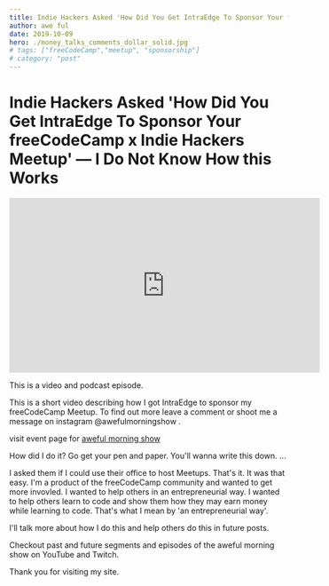 ```yaml
---
title: Indie Hackers Asked 'How Did You Get IntraEdge To Sponsor Your freeCodeCamp x Indie Hackers Meetup'
author: awe ful
date: 2019-10-09
hero: ./money_talks_comments_dollar_solid.jpg
# tags: ["freeCodeCamp","meetup", "sponsorship"]
# category: "post"
---
```


# Indie Hackers Asked 'How Did You Get IntraEdge To Sponsor Your freeCodeCamp x Indie Hackers Meetup' — I Do Not Know How this Works

<center><iframe width="560" height="315" src="https://www.youtube.com/embed/is0rUogonHY" frameborder="0" allow="accelerometer; autoplay; encrypted-media; gyroscope; picture-in-picture" allowfullscreen></iframe></center>

This is a video and podcast episode.

This is a short video describing how I got IntraEdge to sponsor my freeCodeCamp Meetup. To find out more leave a comment or shoot me a message on instagram @awefulmorningshow .

visit event page for [aweful morning show](https://events.awefulmorningshow.live)

How did I do it?
Go get your pen and paper. You'll wanna write this down.
...

I asked them if I could use their office to host Meetups.
That's it. It was that easy. I'm a product of the freeCodeCamp community and wanted to get more invovled. I wanted to help others in an entrepreneurial way. I wanted to help others learn to code and show them how they may earn money while learning to code. That's what I mean by 'an entrepreneurial way'.

I'll talk more about how I do this and help others do this in future posts.

Checkout past and future segments and episodes of the aweful morning show on YouTube and Twitch.

Thank you for visiting my site.
